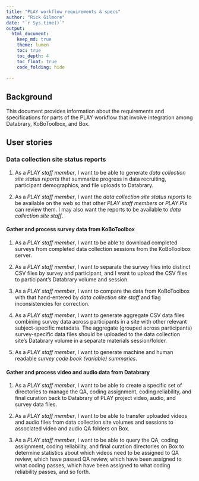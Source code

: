 ```yaml
---
title: "PLAY workflow requirements & specs"
author: "Rick Gilmore"
date: "`r Sys.time()`"
output: 
  html_document:
    keep_md: true
    theme: lumen
    toc: true
    toc_depth: 4
    toc_float: true
    code_folding: hide
    
---
```


## Background

This document provides information about the requirements and specifications for parts of the PLAY workflow that involve integration among Databrary, KoBoToolbox, and Box.

## User stories

### Data collection site status reports

1. As a *PLAY staff member*, I want to be able to generate *data collection site status reports* that summarize progress in data recruiting, participant demographics, and file uploads to Databrary.

2. As a *PLAY staff member*, I want the *data collection site status reports* to be available on the web so that other *PLAY staff members* or *PLAY PIs* can review them. I may also want the reports to be available to *data collection site staff*.

#### Gather and process survey data from KoBoToolbox

1. As a *PLAY staff member*, I want to be able to download completed surveys from completed data collection sessions from the KoBoToolbox server. 

2. As a *PLAY staff member*, I want to separate the survey files into distinct CSV files by survey and participant, and I want to upload the CSV files to participant's Databrary volume and session.

3. As a *PLAY staff member*, I want to compare the data from KoBoToolbox with that hand-entered by *data collection site staff* and flag inconsistencies for correction.

4. As a *PLAY staff member*, I want to generate aggregate CSV data files combining survey data across participants in a site with other relevant subject-specific metadata. The aggregate (grouped across participants) survey-specific data files should be uploaded to the data collection site's Databrary volume in a separate materials session/folder.

5. As a *PLAY staff member*, I want to generate machine and human readable *survey code book (variable) summaries*.

#### Gather and process video and audio data from Databrary

1. As a *PLAY staff member*, I want to be able to create a specific set of directories to manage the QA, coding assignment, coding reliability, and final curation back to Databrary of PLAY project video, audio, and survey data files.

2. As a *PLAY staff member*, I want to be able to transfer uploaded videos and audio files from data collection site volumes and sessions to associated video and audio QA folders on Box.

3. As a *PLAY staff member*, I want to be able to query the QA, coding assignment, coding reliability, and final curation directories on Box to determine statistics about which videos need to be assigned to QA review, which have passed QA review, which have been assigned to what coding passes, which have been assigned to what coding reliability passes, and so forth.
